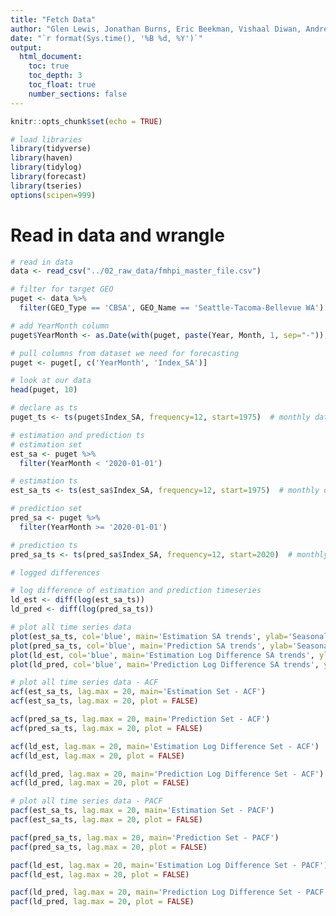 ```yaml
---
title: "Fetch Data"
author: "Glen Lewis, Jonathan Burns, Eric Beekman, Vishaal Diwan, Andrew Nalundasan"
date: "`r format(Sys.time(), '%B %d, %Y')`"
output: 
  html_document:
    toc: true
    toc_depth: 3
    toc_float: true
    number_sections: false
---
```


```r
knitr::opts_chunk$set(echo = TRUE)
```

```r
# load libraries
library(tidyverse)
library(haven)
library(tidylog)
library(forecast)
library(tseries)
options(scipen=999)
```

# Read in data and wrangle

```r
# read in data
data <- read_csv("../02_raw_data/fmhpi_master_file.csv")

# filter for target GEO
puget <- data %>% 
  filter(GEO_Type == 'CBSA', GEO_Name == 'Seattle-Tacoma-Bellevue WA')

# add YearMonth column
puget$YearMonth <- as.Date(with(puget, paste(Year, Month, 1, sep="-")),"%Y-%m-%d")

# pull columns from dataset we need for forecasting
puget <- puget[, c('YearMonth', 'Index_SA')]

# look at our data
head(puget, 10)

# declare as ts
puget_ts <- ts(puget$Index_SA, frequency=12, start=1975)  # monthly data
```

```r
# estimation and prediction ts
# estimation set
est_sa <- puget %>% 
  filter(YearMonth < '2020-01-01')

# estimation ts
est_sa_ts <- ts(est_sa$Index_SA, frequency=12, start=1975)  # monthly data

# prediction set
pred_sa <- puget %>% 
  filter(YearMonth >= '2020-01-01')

# prediction ts
pred_sa_ts <- ts(pred_sa$Index_SA, frequency=12, start=2020)  # monthly data

```


```r
# logged differences

# log difference of estimation and prediction timeseries
ld_est <- diff(log(est_sa_ts))
ld_pred <- diff(log(pred_sa_ts))
```


```r
# plot all time series data
plot(est_sa_ts, col='blue', main='Estimation SA trends', ylab='Seasonally Adjusted Index', xlab='Year')
plot(pred_sa_ts, col='blue', main='Prediction SA trends', ylab='Seasonally Adjusted Index', xlab='Year')
plot(ld_est, col='blue', main='Estimation Log Difference SA trends', ylab='Seasonally Adjusted Index', xlab='Year')
plot(ld_pred, col='blue', main='Prediction Log Difference SA trends', ylab='Seasonally Adjusted Index', xlab='Year')
```


```r
# plot all time series data - ACF
acf(est_sa_ts, lag.max = 20, main='Estimation Set - ACF')
acf(est_sa_ts, lag.max = 20, plot = FALSE)

acf(pred_sa_ts, lag.max = 20, main='Prediction Set - ACF')
acf(pred_sa_ts, lag.max = 20, plot = FALSE)

acf(ld_est, lag.max = 20, main='Estimation Log Difference Set - ACF')
acf(ld_est, lag.max = 20, plot = FALSE)

acf(ld_pred, lag.max = 20, main='Prediction Log Difference Set - ACF')
acf(ld_pred, lag.max = 20, plot = FALSE)
```


```r
# plot all time series data - PACF
pacf(est_sa_ts, lag.max = 20, main='Estimation Set - PACF')
pacf(est_sa_ts, lag.max = 20, plot = FALSE)

pacf(pred_sa_ts, lag.max = 20, main='Prediction Set - PACF')
pacf(pred_sa_ts, lag.max = 20, plot = FALSE)

pacf(ld_est, lag.max = 20, main='Estimation Log Difference Set - PACF')
pacf(ld_est, lag.max = 20, plot = FALSE)

pacf(ld_pred, lag.max = 20, main='Prediction Log Difference Set - PACF')
pacf(ld_pred, lag.max = 20, plot = FALSE)
```

